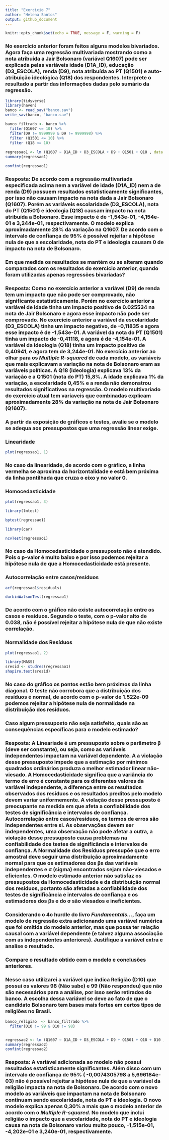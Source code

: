 ---
title: "Exercicio 7"
author: "Helena Santos"
output: github_document
---

```{r setup, include=FALSE}
knitr::opts_chunk$set(echo = TRUE, message = F, warning = F)
```

### No exercício anterior foram feitos alguns modelos bivariados. Agora faça uma regressão multivariada mostrando como a nota atribuída a Jair Bolsonaro (variável Q1607) pode ser explicada pelas variáveis idade (D1A_ID), educação (D3_ESCOLA), renda (D9), nota atribuída ao PT (Q1501) e auto-atribuição ideológica (Q18) dos respondentes. Interprete o resultado a partir das informações dadas pelo sumário da regressão.

```{r}

library(tidyverse)
library(haven)
banco <- read_sav("banco.sav")
write_sav(banco, "banco.sav")

banco_filtrado <- banco %>%
  filter(Q1607 <= 10) %>%
  filter(D9 != 9999999 & D9 != 9999998) %>%
  filter (Q1501 <= 10) %>%
  filter (Q18 <= 10) 
   
regressao1 <- lm (Q1607 ~ D1A_ID + D3_ESCOLA + D9 + Q1501 + Q18 , data = banco_filtrado)
summary(regressao1)

confint(regressao1)

``` 

### Resposta: De acordo com a regressão multivariada especificada acima nem a variável de idade (D1A_ID) nem a de renda (D9) possuem resultados estatisticamente significantes, por isso não causam impacto na nota dada a Jair Bolsonaro (Q1607). Porém as variáveis escolaridade (D3_ESCOLA), nota do PT (Q1501) e ideologia (Q18) causam impacto na nota atribuída a Bolsonaro. Esse impacto é de -1,543e-01, -4,154e-01 e 3,244e-01, respectivamente. O modelo explica aproximadamente 28% da variação na Q1607. De acordo com o intervalo de confiança de 95% é possível rejeitar a hipótese nula de que a escolaridade, nota do PT e ideologia causam 0 de impacto na nota de Bolsonaro. 

### Em que medida os resultados se mantém ou se alteram quando comparados com os resultados do exercício anterior, quando foram utilizadas apenas regressões bivariadas?

### Resposta: Como no exercício anterior a variável (D9) de renda tem um impacto que não pode ser comprovado, não significante estatisticamente. Porém no exercício anterior a variável de idade tinha um impacto positivo de 0.025534 na nota de Jair Bolsonaro e agora esse impacto não pode ser comprovado. No exercício anterior a variável da escolaridade (D3_ESCOLA) tinha um impacto negativo, de -0,11835 e agora esse impacto é de -1,543e-01. A variável da nota do PT (Q1501) tinha um impacto de -0,41118, e agora é de -4,154e-01. A variável da ideologia (Q18) tinha um impacto positivo de 0,40941, e agora tem de 3,244e-01. No exercício anterior ao olhar para os *Multiple R-squared* de cada modelo, as variáveis que mais explicavam a variação na nota de Bolsonaro eram as variáveis políticas. A Q18 (ideologia) explicava 13% da variação e a Q1501 (nota do PT) 15,8%. A idade explicava 1% da variação, a escolaridade 0,45% e a renda não demonstrou resultados significativos na regressão. O modelo multivariado do exercício atual tem varíaveis que combinadas explicam aproximadamente 28% da variação na nota de Jair Bolsonaro (Q1607). 

### A partir da exposição de gráficos e testes, avalie se o modelo se adequa aos pressupostos que uma regressão linear exige. 

### Linearidade 

```{r}

plot(regressao1, 1)

``` 

### No caso da linearidade, de acordo com o gráfico, a linha vermelha se aproxima da horizontalidade e está bem próxima da linha pontilhada que cruza o eixo y no valor 0.

### Homocedasticidade

```{r}

plot(regressao1, 3)

library(lmtest)

bptest(regressao1)

library(car)

ncvTest(regressao1) 

``` 

### No caso da Homocedasticidade o pressuposto não é atendido. Pois o p-valor é muito baixo e por isso podemos rejeitar a hipótese nula de que a Homocedasticidade está presente. 

### Autocorrelação entre casos/resíduos

```{r}

acf(regressao1$residuals) 

durbinWatsonTest(regressao1)

``` 


### De acordo com o gráfico não existe autocorrelação entre os casos e resíduos. Segundo o teste, com o p-valor alto de 0.038, não é possível rejeitar a hipótese nula de que não existe correlação. 

### Normalidade dos Resíduos

```{r}

plot(regressao1, 2)

library(MASS)
sresid <- studres(regressao1) 
shapiro.test(sresid)

``` 

### No caso do gráfico os pontos estão bem próximos da linha diagonal. O teste não corrobora que a distribuição dos resíduos é normal, de acordo com o p-valor de 1.522e-09 podemos rejeitar a hipótese nula de normalidade na distribuição dos resíduos.   

### Caso algum pressuposto não seja satisfeito, quais são as consequências específicas para o modelo estimado?

### Resposta: A Lineariade é um pressuposto sobre o parâmetro β (deve ser constante), ou seja, como as variáveis independentes impactam na variável dependente. A a violação desse pressuposto impede que a estimação por mínimos quadrados ordinários produza o melhor estimador linear não-viesado. A Homocedasticidade significa que a variância do termo de erro é constante para os diferentes valores da variável independente, a diferença entre os resultados observados dos resíduos e os resultados preditos pelo modelo devem variar uniformemente. A violação desse pressuposto é preocupante na medida em que afeta a confiabilidade dos testes de significância e intervalos de confiança. Autocorrelação entre casos/resíduos, os termos de erros são independentes entre si. As observações devem ser independentes, uma observação não pode afetar a outra, a violação desse pressuposto causa problemas na confiabilidade dos testes de significância e intervalos de confiança. A Normalidade dos Resíduos pressupõe que o erro amostral deve seguir uma distribuição aproximadamente normal para que os estimadores dos βs das variáveis independentes e σ (sigma) encontrados sejam não-viesados e eficientes. O modelo estimado anterior não satisfaz os pressupostos da Homocedasticidade e da distribuição normal dos resíduos, portanto são afetadas a confiabilidade dos testes de significância e intervalos de confiança e os estimadores dos βs e do σ são viesados e ineficientes. 

### Considerando o 4o hurdle do livro *Fundamentals...*, faça um modelo de regressão extra adicionando uma variável **numérica** que foi omitida do modelo anterior, mas que possa ter relação causal com a variável dependente (e talvez alguma associação com as independentes anteriores). Justifique a variável extra e analise o resultado.

### Compare o resultado obtido com o modelo e conclusões anteriores.

### Nesse caso utilizarei a variável que indica Religião (D10) que possui os valores 98 (Não sabe) e 99 (Não respondeu) que não são necessários para a análise, por isso serão retirados do banco. A escolha dessa variável se deve ao fato de que o candidato Bolsonaro tem bases mais fortes em certos tipos de religiões no Brasil.

```{r}

banco_religiao  <- banco_filtrado %>%
  filter(D10 != 99 & D10 != 98) 


regressao2 <- lm (Q1607 ~ D1A_ID + D3_ESCOLA + D9 + Q1501 + Q18 + D10 , data = banco_religiao)
summary(regressao2)
confint(regressao2)

```

### Resposta: A variável adicionada ao modelo não possui resultados estatisticamente significantes. Além disso com um intervalo de confiança de 95% ( -0,0074305798 a 5,696184e-03) não é possível rejeitar a hipótese nula de que a variável da religião impacta na nota de Bolsonaro. De acordo com o novo modelo as variáveis que impactam na nota de Bolsonaro continuam sendo escolaridade, nota do PT e ideologia. O novo modelo explica apenas 0,30% a mais que o modelo anterior de acordo com o *Multiple R-squared*. No modelo que inclui religião o impacto que a escolaridade, nota do PT e ideologia causa na nota de Bolsonaro variou muito pouco, -1,515e-01, -4,202e-01 e 3,240e-01, respectivamente.   
